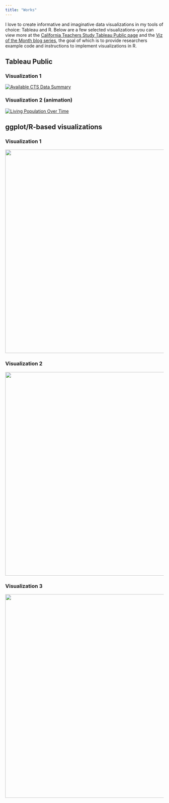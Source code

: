 ```yaml
---
title: "Works"
---
```


I love to create informative and imaginative data visualizations in my tools of choice: Tableau and R. Below are a few selected visualizations--you can view more at the [California Teachers Study Tableau Public page](https://public.tableau.com/app/profile/california.teachers.study/) and the [Viz of the Month blog series](https://www.calteachersstudy.org/blog/categories/viz-of-the-month), the goal of which is to provide researchers example code and instructions to implement visualizations in R.

## Tableau Public

### Visualization 1

```{=html}
<div class='tableauPlaceholder' id='viz1719548681401' style='position: relative'><noscript><a href='#'><img alt='Available CTS Data Summary ' src='https:&#47;&#47;public.tableau.com&#47;static&#47;images&#47;Ca&#47;CaliforniaTeachersStudySurveys&#47;AvailableCTSDataSummary&#47;1_rss.png' style='border: none' /></a></noscript><object class='tableauViz'  style='display:none;'><param name='host_url' value='https%3A%2F%2Fpublic.tableau.com%2F' /> <param name='embed_code_version' value='3' /> <param name='site_root' value='' /><param name='name' value='CaliforniaTeachersStudySurveys&#47;AvailableCTSDataSummary' /><param name='tabs' value='no' /><param name='toolbar' value='yes' /><param name='static_image' value='https:&#47;&#47;public.tableau.com&#47;static&#47;images&#47;Ca&#47;CaliforniaTeachersStudySurveys&#47;AvailableCTSDataSummary&#47;1.png' /> <param name='animate_transition' value='yes' /><param name='display_static_image' value='yes' /><param name='display_spinner' value='yes' /><param name='display_overlay' value='yes' /><param name='display_count' value='yes' /><param name='language' value='en-US' /></object></div>                <script type='text/javascript'>                    var divElement = document.getElementById('viz1719548681401');                    var vizElement = divElement.getElementsByTagName('object')[0];                    if ( divElement.offsetWidth > 800 ) { vizElement.style.width='920px';vizElement.style.height='827px';} else if ( divElement.offsetWidth > 500 ) { vizElement.style.width='920px';vizElement.style.height='827px';} else { vizElement.style.width='100%';vizElement.style.height='1177px';}                     var scriptElement = document.createElement('script');                    scriptElement.src = 'https://public.tableau.com/javascripts/api/viz_v1.js';                    vizElement.parentNode.insertBefore(scriptElement, vizElement);                </script>
```
### Visualization 2 (animation)

```{=html}
<div class='tableauPlaceholder' id='viz1719602717045' style='position: relative'><noscript><a href='#'><img alt='Living Population Over Time ' src='https:&#47;&#47;public.tableau.com&#47;static&#47;images&#47;CT&#47;CTSLivingPopulationOverTime&#47;LivingPopulationOverTime&#47;1_rss.png' style='border: none' /></a></noscript><object class='tableauViz'  style='display:none;'><param name='host_url' value='https%3A%2F%2Fpublic.tableau.com%2F' /> <param name='embed_code_version' value='3' /> <param name='site_root' value='' /><param name='name' value='CTSLivingPopulationOverTime&#47;LivingPopulationOverTime' /><param name='tabs' value='no' /><param name='toolbar' value='yes' /><param name='static_image' value='https:&#47;&#47;public.tableau.com&#47;static&#47;images&#47;CT&#47;CTSLivingPopulationOverTime&#47;LivingPopulationOverTime&#47;1.png' /> <param name='animate_transition' value='yes' /><param name='display_static_image' value='yes' /><param name='display_spinner' value='yes' /><param name='display_overlay' value='yes' /><param name='display_count' value='yes' /><param name='language' value='en-US' /></object></div>                <script type='text/javascript'>                    var divElement = document.getElementById('viz1719602717045');                    var vizElement = divElement.getElementsByTagName('object')[0];                    if ( divElement.offsetWidth > 800 ) { vizElement.style.width='920px';vizElement.style.height='707px';} else if ( divElement.offsetWidth > 500 ) { vizElement.style.width='920px';vizElement.style.height='707px';} else { vizElement.style.width='100%';vizElement.style.height='677px';}                     var scriptElement = document.createElement('script');                    scriptElement.src = 'https://public.tableau.com/javascripts/api/viz_v1.js';                    vizElement.parentNode.insertBefore(scriptElement, vizElement);                </script>
```
## ggplot/R-based visualizations

### Visualization 1

[![](media/cancer-frequencies.png){width="645"}](https://www.calteachersstudy.org/post/viz-of-the-month-october-2023)

### Visualization 2

[![](media/birth_month.png){width="645"}](https://www.calteachersstudy.org/post/viz-of-the-month-january-2024)

### Visualization 3

[![](media/cts-teacher-profile.png){width="645"}](https://www.calteachersstudy.org/post/viz-of-the-month-july-2023)
